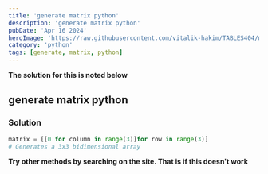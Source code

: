 ```yaml
---
title: 'generate matrix python'
description: 'generate matrix python'
pubDate: 'Apr 16 2024'
heroImage: 'https://raw.githubusercontent.com/vitalik-hakim/TABLES404/main/error_b/python.jpg'
category: 'python'
tags: [generate, matrix, python]
---
```


**The solution for this is noted below**

## generate matrix python

### Solution

```python
matrix = [[0 for column in range(3)]for row in range(3)]
# Generates a 3x3 bidimensional array
```

**Try other methods by searching on the site. That is if this doesn't work**
